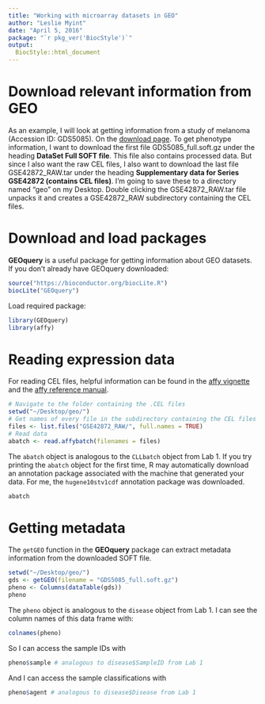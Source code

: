 ```yaml
---
title: "Working with microarray datasets in GEO"
author: "Leslie Myint"
date: "April 5, 2016"
package: "`r pkg_ver('BiocStyle')`"
output: 
  BiocStyle::html_document
---
```


# Download relevant information from GEO

As an example, I will look at getting information from a study of melanoma (Accession ID: GDS5085). On the [download page](http://www.ncbi.nlm.nih.gov/geo/download/?acc=GDS5085). To get phenotype information, I want to download the first file GDS5085_full.soft.gz under the heading **DataSet Full SOFT file**. This file also contains processed data. But since I also want the raw CEL files, I also want to download the last file GSE42872_RAW.tar under the heading **Supplementary data for Series GSE42872 (contains CEL files)**. I'm going to save these to a directory named "geo" on my Desktop. Double clicking the GSE42872_RAW.tar file unpacks it and creates a GSE42872_RAW subdirectory containing the CEL files.

# Download and load packages

**GEOquery** is a useful package for getting information about GEO datasets. If you don't already have GEOquery downloaded:

```r
source("https://bioconductor.org/biocLite.R")
biocLite("GEOquery")
```

Load required package:

```r
library(GEOquery)
library(affy)
```

# Reading expression data

For reading CEL files, helpful information can be found in the [affy vignette](http://bioconductor.org/packages/release/bioc/vignettes/affy/inst/doc/affy.pdf) and the [affy reference manual](http://bioconductor.org/packages/release/bioc/manuals/affy/man/affy.pdf).

```r
# Navigate to the folder containing the .CEL files
setwd("~/Desktop/geo/")
# Get names of every file in the subdirectory containing the CEL files
files <- list.files("GSE42872_RAW/", full.names = TRUE)
# Read data
abatch <- read.affybatch(filenames = files)
```

The `abatch` object is analogous to the `CLLbatch` object from Lab 1. If you try printing the `abatch` object for the first time, R may automatically download an annotation package associated with the machine that generated your data. For me, the `hugene10stv1cdf` annotation package was downloaded.

```r
abatch
```

# Getting metadata

The `getGEO` function in the **GEOquery** package can extract metadata information from the downloaded SOFT file.

```r
setwd("~/Desktop/geo/")
gds <- getGEO(filename = "GDS5085_full.soft.gz")
pheno <- Columns(dataTable(gds))
pheno
```

The `pheno` object is analogous to the `disease` object from Lab 1. I can see the column names of this data frame with:

```r
colnames(pheno)
```

So I can access the sample IDs with

```r
pheno$sample # analogous to disease$SampleID from Lab 1
```

And I can access the sample classifications with

```r
pheno$agent # analogous to disease$Disease from Lab 1
```